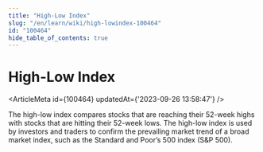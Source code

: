 ```yaml
---
title: "High-Low Index"
slug: "/en/learn/wiki/high-lowindex-100464"
id: "100464"
hide_table_of_contents: true
---
```



# High-Low Index

<ArticleMeta id={100464} updatedAt={'2023-09-26 13:58:47'} />
<div className='border-solid border-b border-t-0 my-4 border-[var(--ifm-color-gray-300)]' />

The high-low index compares stocks that are reaching their 52-week highs with stocks that are hitting their 52-week lows. The high-low index is used by investors and traders to confirm the prevailing market trend of a broad market index, such as the Standard and Poor’s 500 index (S&P 500).
